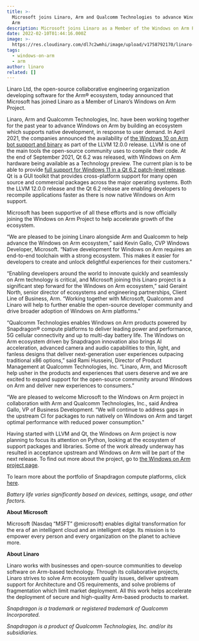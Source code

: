 ```yaml
---
title: >-
  Microsoft joins Linaro, Arm and Qualcomm Technologies to advance Windows on
  Arm
description: Microsoft joins Linaro as a Member of the Windows on Arm Project.
date: 2022-02-10T01:44:16.000Z
image: >-
  https://res.cloudinary.com/dl7c2wmhi/image/upload/v1758792170/linaro-website/images/news/windows-on-arm-project-image
tags:
  - windows-on-arm
  - arm
author: linaro
related: []
---
```


Linaro Ltd, the open-source collaborative engineering organization developing software for the Arm® ecosystem, today announced that Microsoft has joined Linaro as a Member of Linaro’s Windows on Arm Project.

Linaro, Arm and Qualcomm Technologies, Inc. have been working together for the past year to advance Windows on Arm by building an ecosystem which supports native development, in response to user demand. In April 2021, the companies announced the availability of [the Windows 10 on Arm bot support and binary](https://www.linaro.org/news/linaro-arm-and-qualcomm-collaborate-to-enable-native-llvm-for-windows-10-on-arm/) as part of the LLVM 12.0.0 release. LLVM is one of the main tools the open-source community uses to compile their code. At the end of September 2021, Qt 6.2 was released, with Windows on Arm hardware being available as a Technology preview. The current plan is to be able to provide [full support for Windows 11 in a Qt 6.2 patch-level release](https://www.qt.io/blog/qt-6.2-lts-released). Qt is a GUI toolkit that provides cross-platform support for many open source and commercial packages across the major operating systems. Both the LLVM 12.0.0 release and the Qt 6.2 release are enabling developers to recompile applications faster as there is now native Windows on Arm support.

Microsoft has been supportive of all these efforts and is now officially joining the Windows on Arm Project to help accelerate growth of the ecosystem.

“We are pleased to be joining Linaro alongside Arm and Qualcomm to help advance the Windows on Arm ecosystem,” said Kevin Gallo, CVP Windows Developer, Microsoft. “Native development for Windows on Arm requires an end-to-end toolchain with a strong ecosystem. This makes it easier for developers to create and unlock delightful experiences for their customers.”

“Enabling developers around the world to innovate quickly and seamlessly on Arm technology is critical, and Microsoft joining this Linaro project is a significant step forward for the Windows on Arm ecosystem,” said Geraint North, senior director of ecosystems and engineering partnerships, Client Line of Business, Arm. “Working together with Microsoft, Qualcomm and Linaro will help to further enable the open-source developer community and drive broader adoption of Windows on Arm platforms.”

“Qualcomm Technologies enables Windows on Arm products powered by Snapdragon® compute platforms to deliver leading power and performance, 5G cellular connectivity and up to multi-day battery life. The Windows on Arm ecosystem driven by Snapdragon innovation also brings AI acceleration, advanced camera and audio capabilities to thin, light, and fanless designs that deliver next-generation user experiences outpacing traditional x86 options,” said Rami Husseini, Director of Product Management at Qualcomm Technologies, Inc. “Linaro, Arm, and Microsoft help usher in the products and experiences that users deserve and we are excited to expand support for the open-source community around Windows on Arm and deliver new experiences to consumers.”

“We are pleased to welcome Microsoft to the Windows on Arm project in collaboration with Arm and Qualcomm Technologies, Inc., said Andrea Gallo, VP of Business Development. “We will continue to address gaps in the upstream CI for packages to run natively on Windows on Arm and target optimal performance with reduced power consumption."

Having started with LLVM and Qt, the Windows on Arm project is now planning to focus its attention on Python, looking at the ecosystem of support packages and libraries. Some of the work already underway has resulted in acceptance upstream and Windows on Arm will be part of the next release. To find out more about the project, go to [the Windows on Arm project page](https://linaro.atlassian.net/wiki/spaces/WOAR/overview).

To learn more about the portfolio of Snapdragon compute platforms, click [here](https://www.qualcomm.com/products/mobile-computing/consumer/windows).

_Battery life varies significantly based on devices, settings, usage, and other factors._

**About Microsoft**

Microsoft (Nasdaq “MSFT” @microsoft) enables digital transformation for the era of an intelligent cloud and an intelligent edge. Its mission is to empower every person and every organization on the planet to achieve more.

**About Linaro**

Linaro works with businesses and open-source communities to develop software on Arm-based technology. Through its collaborative projects, Linaro strives to solve Arm ecosystem quality issues, deliver upstream support for Architecture and OS requirements, and solve problems of fragmentation which limit market deployment. All this work helps accelerate the deployment of secure and high-quality Arm-based products to market.

_Snapdragon is a trademark or registered trademark of Qualcomm Incorporated._

_Snapdragon is a product of Qualcomm Technologies, Inc. and/or its subsidiaries._
